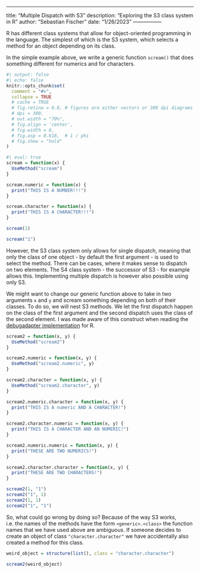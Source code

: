 ***

title: "Multiple Dispatch with S3"
description: "Exploring the S3 class system in R"
author: "Sebastian Fischer"
date: "1/26/2023"
-----------------

R has different class systems that allow for object-oriented programming in the language.
The simplest of which is the S3 system, which selects a method for an object depending on its class.

In the simple example above, we write a generic function `scream()` that does something different for numerics and for
characters.

```r
#| output: false
#| echo: false
knitr::opts_chunk$set(
  comment = "#>",
  collapse = TRUE
  # cache = TRUE
  # fig.retina = 0.8, # figures are either vectors or 300 dpi diagrams
  # dpi = 300,
  # out.width = "70%",
  # fig.align = 'center',
  # fig.width = 6,
  # fig.asp = 0.618,  # 1 / phi
  # fig.show = "hold"
)
```

```r
#| eval: true
scream = function(x) {
  UseMethod("scream")
}

scream.numeric = function(x) {
  print("THIS IS A NUMBER!!!")
}

scream.character = function(x) {
  print("THIS IS A CHARACTER!!!")
}

scream(1)

scream("1")
```

However, the S3 class system only allows for single dispatch, meaning that only the class of one object - by
default the first argument - is used to select the method.
There can be cases, where it makes sense to dispatch on two elements.
The S4 class system - the successor of S3 - for example allows this.
Implementing multiple dispatch is however also possible using only S3.

We might want to change our generic function above to take in two arguments `x` and `y` and scream something depending
on both of their classes. To do so, we will nest S3 methods. We let the first dispatch happen on the class of the
first argument and the second dispatch uses the class of the second element.
I was made aware of this construct when reading the [debugadapter implementation](https://github.com/dgkf/debugadapter)
for R.

```r
scream2 = function(x, y) {
  UseMethod("scream2")
}

scream2.numeric = function(x, y) {
  UseMethod("scream2.numeric", y)
}

scream2.character = function(x, y) {
  UseMethod("scream2.character", y)
}

scream2.numeric.character = function(x, y) {
  print("THIS IS A numeric AND A CHARACTER!")
}

scream2.character.numeric = function(x, y) { 
  print("THIS IS A CHARACTER AND AN NUMERIC!")
}

scream2.numeric.numeric = function(x, y) {
  print("THESE ARE TWO NUMERICS!")
}

scream2.character.character = function(x, y) {
  print("THESE ARE TWO CHARACTERS!")
}

scream2(1, "1")
scream2("1", 1)
scream2(1, 1)
scream2("1", "1")
```

So, what could go wrong by doing so?
Because of the way S3 works, i.e. the names of the methods have the form `<generic>.<class>` the function names that
we have used above are ambiguous. If someone decides to create an object of class `"character.character"` we have
accidentally also created a method for this class.

```r
weird_object = structure(list(), class = "character.character")

scream2(weird_object)
```
